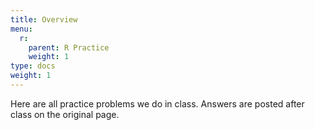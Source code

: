 ```yaml
---
title: Overview
menu:
  r:
    parent: R Practice
    weight: 1
type: docs
weight: 1
---
```


Here are all practice problems we do in class. Answers are posted after class on the original page.